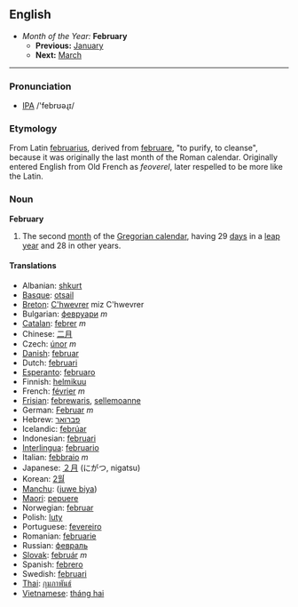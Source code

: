 == English ==
*''Month of the Year:'' '''February'''
**'''Previous:''' [[January]]
**'''Next:''' [[March]]

----
===Pronunciation===
*[[w:IPA|IPA]] /'febrʊəɻɪ/

===Etymology===
From Latin [[februarius]], derived from [[februare]], "to purify, to cleanse", because it was originally the last month of the Roman calendar. Originally entered English from Old French as ''feoverel'', later respelled to be more like the Latin.

===Noun===
'''February'''
#The second [[month]] of the [[Gregorian calendar]], having 29 [[day]]s in a [[leap year]] and 28 in other years.

====Translations====
*Albanian: [[shkurt]]
*[[Basque]]: [[otsail]]
*[[Breton]]: [[C'hwevrer]] miz C'hwevrer
*Bulgarian: [[февруари]] ''m''
*[[Catalan]]: [[febrer]] ''m''
*Chinese: [[二月]]
*Czech: [[únor]] ''m''
*[[Danish]]: [[februar]]
*Dutch: [[februari]]
*[[Esperanto]]: [[februaro]]
*Finnish: [[helmikuu]]
*French: [[février]] ''m''
*[[Frisian]]: [[febrewaris]], [[sellemoanne]]
*German: [[Februar]] ''m''
*Hebrew: [[פברואר]]
*Icelandic: [[febrúar]]
*Indonesian: [[februari]]
*[[Interlingua]]: [[februario]]
*Italian: [[febbraio]] ''m''
*Japanese: [[２月]] (にがつ, nigatsu)
*Korean: [[2월์]]
*[[Manchu]]: ([[juwe biya]])
*[[Maori]]: [[pepuere]]
*Norwegian: [[februar]]
*Polish: [[luty]]
*Portuguese: [[fevereiro]]
*Romanian: [[februarie]]
*Russian: [[февраль]]
*[[Slovak]]: [[február]] ''m''
*Spanish: [[febrero]]
*Swedish: [[februari]]
*[[Thai]]: [[กุมภาพันธ์]]
*[[Vietnamese]]: [[tháng hai]]